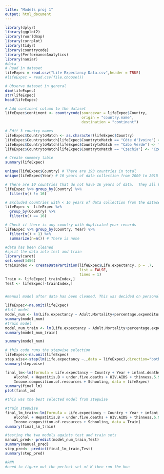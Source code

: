```yaml
---
title: "Models proj 1"
output: html_document
---
```

```R
library(dplyr)
library(ggplot2)
library(rworldmap)
library(corrplot)
library(tidyr)
library(countrycode)
library(PerformanceAnalytics)
library(naniar)
#data
# Read in dataset
lifeExpec = read.csv("Life Expectancy Data.csv",header = TRUE)
#lifeExpec = read.csv(file.choose())

# Observe dataset in general
dim(lifeExpec)
str(lifeExpec)
head(lifeExpec)

# Add continent column to the dataset
lifeExpec$continent <- countrycode(sourcevar = lifeExpec$Country,
                                   origin = "country.name",
                                   destination = "continent")

# Edit 3 country names
lifeExpec$CountrytoMatch <- as.character(lifeExpec$Country)
lifeExpec$CountrytoMatch[lifeExpec$CountrytoMatch == "Côte d'Ivoire"] <- "Cote d'Ivoire"
lifeExpec$CountrytoMatch[lifeExpec$CountrytoMatch == "Cabo Verde"] <- "Cape Verde"
lifeExpec$CountrytoMatch[lifeExpec$CountrytoMatch == "Czechia"] <- "Czech Republic"

# Create summary table
summary(lifeExpec)

unique(lifeExpec$Country) # There are 193 countries in total
unique(lifeExpec$Year) # 16 years of data collection from 2000 to 2015

# There are 10 countries that do not have 16 years of data.  They all have only 2013 data record
lifeExpec %>% group_by(Country) %>% 
  filter(n() != 16)

# Excluded countries with < 16 years of data collection from the dataset
lifeExpec <- lifeExpec %>% 
  group_by(Country) %>% 
  filter(n() == 16)

# Check if there is any country with duplicated year records
lifeExpec %>% group_by(Country, Year) %>% 
  filter(n() > 1) %>% 
  summarize(n=n()) # There is none

```


```R
#data has been cleaned
#split the data into test and train
library(caret)
set.seed(3456)
trainIndex <- createDataPartition(lifeExpec$Life.expectancy, p = .7,
                                  list = FALSE,
                                  times = 1)
Train <- lifeExpec[ trainIndex,]
Test <- lifeExpec[-trainIndex,]



```

```R
#manual model after data has been cleaned. This was decided on personal opinion

lifeExpec<-na.omit(lifeExpec)
#full model
model_num <- lm(Life.expectancy ~ Adult.Mortality+percentage.expenditure+BMI+Polio+Diphtheria+HIV.AIDS+Income.composition.of.resources+Schooling, data = lifeExpec)
summary(model_num)
#train model
model_num_train <- lm(Life.expectancy ~ Adult.Mortality+percentage.expenditure+BMI+Polio+Diphtheria+HIV.AIDS+Income.composition.of.resources+Schooling, data = Test)
summary(model_num_train)

summary(model_num)


```



```R

# this code runs the stepwise selection
lifeExpec<-na.omit(lifeExpec)
step.wise<-step(lm(Life.expectancy ~.,data = lifeExpec),direction="both")
summary(step.wise)

final_lm<-lm(formula = Life.expectancy ~ Country + Year + infant.deaths + 
    Alcohol + Hepatitis.B + under.five.deaths + HIV.AIDS + thinness.5.9.years + 
    Income.composition.of.resources + Schooling, data = lifeExpec)
summary(final_lm)
plot(final_lm)

#this was the best selected model from stepwise

#train stepwise
final_lm_train<-lm(formula = Life.expectancy ~ Country + Year + infant.deaths + 
    Alcohol + Hepatitis.B + under.five.deaths + HIV.AIDS + thinness.5.9.years + 
    Income.composition.of.resources + Schooling, data = Train)
summary(final_lm_train)

```

```R



#testing the two models againts test and train sets
manual_pred<- predict(model_num_train,Test)
summary(manual_pred)
step_pred<- predict(final_lm_train,Test)
summary(step_pred)


```


```R
#kNN
#need to figure out the perfect set of K then run the knn


````
